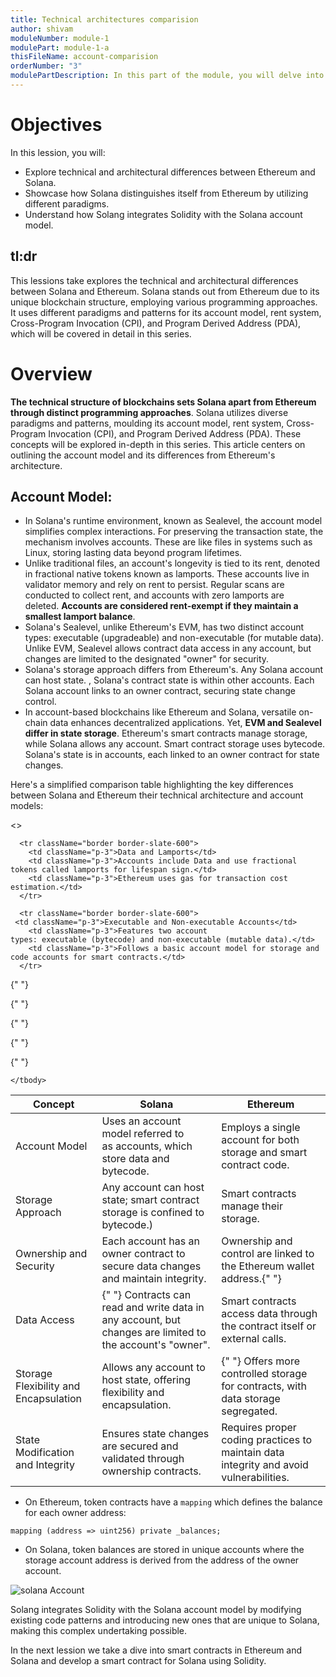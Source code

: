 ```yaml
---
title: Technical architectures comparision
author: shivam
moduleNumber: module-1
modulePart: module-1-a
thisFileName: account-comparision
orderNumber: "3"
modulePartDescription: In this part of the module, you will delve into the role of Solidity in building Solana programs. You will explore Solang, Solana accounts, and conduct a comparative analysis of Solidity for Solana versus Ethereum.
---
```


# Objectives

In this lession, you will:

- Explore technical and architectural differences between Ethereum and Solana.
- Showcase how Solana distinguishes itself from Ethereum by utilizing different paradigms.
- Understand how Solang integrates Solidity with the Solana account model.

## tl:dr

This lessions take explores the technical and architectural differences between Solana and Ethereum. Solana stands out from Ethereum due to its unique blockchain structure, employing various programming approaches. It uses different paradigms and patterns for its account model, rent system, Cross-Program Invocation (CPI), and Program Derived Address (PDA), which will be covered in detail in this series.

# Overview

**The technical structure of blockchains sets Solana apart from Ethereum through distinct programming approaches**. Solana utilizes diverse paradigms and patterns, moulding its account model, rent system, Cross-Program Invocation (CPI), and Program Derived Address (PDA). These concepts will be explored in-depth in this series. This article centers on outlining the account model and its differences from Ethereum's architecture.

## **Account Model:**

- In Solana's runtime environment, known as Sealevel, the account model simplifies complex interactions. For preserving the transaction state, the mechanism involves accounts. These are like files in systems such as Linux, storing lasting data beyond program lifetimes.
- Unlike traditional files, an account's longevity is tied to its rent, denoted in fractional native tokens known as lamports. These accounts live in validator memory and rely on rent to persist. Regular scans are conducted to collect rent, and accounts with zero lamports are deleted. **Accounts are considered rent-exempt if they maintain a smallest lamport balance**.
- Solana's Sealevel, unlike Ethereum's EVM, has two distinct account types: executable (upgradeable) and non-executable (for mutable data). Unlike EVM, Sealevel allows contract data access in any account, but changes are limited to the designated "owner" for security.
- Solana's storage approach differs from Ethereum's. Any Solana account can host state. , Solana's contract state is within other accounts. Each Solana account links to an owner contract, securing state change control.
- In account-based blockchains like Ethereum and Solana, versatile on-chain data enhances decentralized applications. Yet, **EVM and Sealevel differ in state storage**. Ethereum's smart contracts manage storage, while Solana allows any account. Smart contract storage uses bytecode. Solana's state is in accounts, each linked to an owner contract for state changes.

Here's a simplified comparison table highlighting the key differences between Solana and Ethereum their technical architecture and account models:

<>
<table>
    <thead>
      <tr>
        <th className='border border-slate-600 text-center'>Concept</th>
        <th className='border border-slate-600 text-center'>Solana</th>
        <th className='border border-slate-600 text-center'>Ethereum</th>
      </tr>
    </thead>
    <tbody className="border border-slate-600 text-left">
      <tr className="border border-slate-600">
        <td className="p-3">Account Model</td>
        <td className="p-3">Uses an account model referred to as accounts, which store data and bytecode.</td>
        <td className="p-3">Employs a single account for both storage and smart contract code.</td>
      </tr>

      <tr className="border border-slate-600">
        <td className="p-3">Data and Lamports</td>
        <td className="p-3">Accounts include Data and use fractional tokens called lamports for lifespan sign.</td>
        <td className="p-3">Ethereum uses gas for transaction cost estimation.</td>
      </tr>

      <tr className="border border-slate-600">
     <td className="p-3">Executable and Non-executable Accounts</td>
        <td className="p-3">Features two account types: executable (bytecode) and non-executable (mutable data).</td>
        <td className="p-3">Follows a basic account model for storage and code accounts for smart contracts.</td>
      </tr>

{" "}

<tr className='border border-slate-600'>
  <td className='p-3'>Storage Approach </td>
  <td className='p-3'>
    Any account can host state; smart contract storage is confined to bytecode.)
  </td>
  <td className='p-3'>Smart contracts manage their storage.</td>
</tr>

{" "}
<tr className='border border-slate-600' r>
  <td className='p-3'>Ownership and Security</td>
  <td className='p-3'>
    Each account has an owner contract to secure data changes and maintain
    integrity.
  </td>
  <td className='p-3'>
    Ownership and control are linked to the Ethereum wallet address.{" "}
  </td>
</tr>

{" "}

<tr className='border border-slate-600'>
  <td className='p-3'>Data Access</td>
  <td className='p-3'>
    {" "}
    Contracts can read and write data in any account, but changes are limited to
    the account's "owner".
  </td>
  <td className='p-3'>
    Smart contracts access data through the contract itself or external calls.
  </td>
</tr>

{" "}

<tr className='border border-slate-600'>
  <td className='p-3'>Storage Flexibility and Encapsulation</td>
  <td className='p-3'>
    Allows any account to host state, offering flexibility and encapsulation.
  </td>
  <td className='p-3'>
    {" "}
    Offers more controlled storage for contracts, with data storage segregated.
  </td>
</tr>

{" "}

<tr className='border border-slate-600'>
  <td className='p-3'>State Modification and Integrity </td>
  <td className='p-3'>
    Ensures state changes are secured and validated through ownership contracts.
  </td>
  <td className='p-3'>
    Requires proper coding practices to maintain data integrity and avoid
    vulnerabilities.
  </td>
</tr>

    </tbody>

  </table>
  </>

- On Ethereum, token contracts have a `mapping` which defines the balance for each owner address:

```Solidity
mapping (address => uint256) private _balances;
```

- On Solana, token balances are stored in unique accounts where the storage account address is derived from the address of the owner account.

![solana Account](https://res.cloudinary.com/practicaldev/image/fetch/s---VrOf4kR--/c_limit%2Cf_auto%2Cfl_progressive%2Cq_auto%2Cw_800/https://dev-to-uploads.s3.amazonaws.com/uploads/articles/gm32bz33sxfb2m1er2dq.jpeg)

Solang integrates Solidity with the Solana account model by modifying existing code patterns and introducing new ones that are unique to Solana, making this complex undertaking possible.

In the next lession we take a dive into smart contracts in Ethereum and Solana and develop a smart contract for Solana using Solidity.
